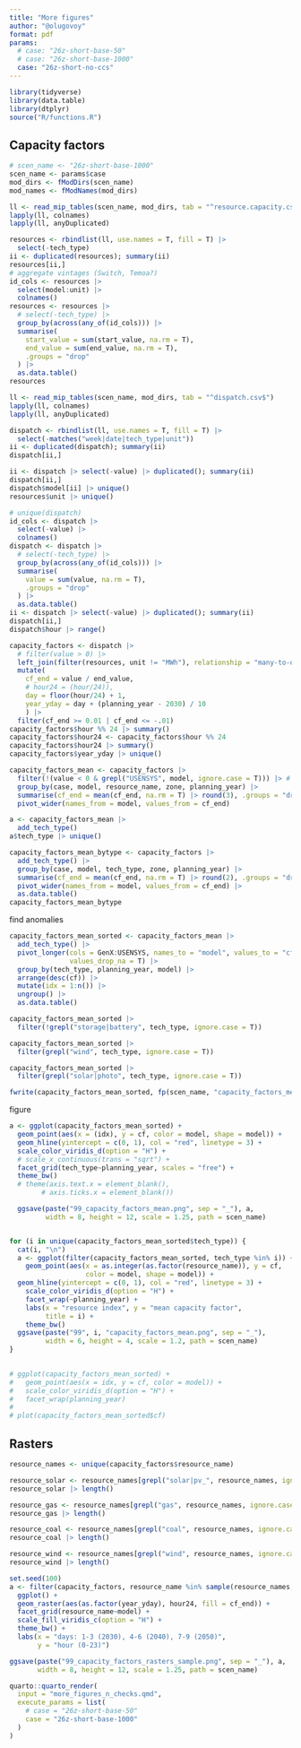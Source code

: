 ```yaml
---
title: "More figures"
author: "@olugovoy"
format: pdf
params:
  # case: "26z-short-base-50"
  # case: "26z-short-base-1000"
  case: "26z-short-no-ccs"
---
```


```r
library(tidyverse)
library(data.table)
library(dtplyr)
source("R/functions.R")
```

## Capacity factors
```r
# scen_name <- "26z-short-base-1000"
scen_name <- params$case
mod_dirs <- fModDirs(scen_name)
mod_names <- fModNames(mod_dirs)

ll <- read_mip_tables(scen_name, mod_dirs, tab = "^resource.capacity.csv$")
lapply(ll, colnames)
lapply(ll, anyDuplicated)

resources <- rbindlist(ll, use.names = T, fill = T) |> 
  select(-tech_type)
ii <- duplicated(resources); summary(ii)
resources[ii,]
# aggregate vintages (Switch, Temoa?)
id_cols <- resources |>
  select(model:unit) |>
  colnames()
resources <- resources |>
  # select(-tech_type) |>
  group_by(across(any_of(id_cols))) |>
  summarise(
    start_value = sum(start_value, na.rm = T),
    end_value = sum(end_value, na.rm = T),
    .groups = "drop"
  ) |>
  as.data.table()
resources

ll <- read_mip_tables(scen_name, mod_dirs, tab = "^dispatch.csv$")
lapply(ll, colnames)
lapply(ll, anyDuplicated)

dispatch <- rbindlist(ll, use.names = T, fill = T) |>
  select(-matches("week|date|tech_type|unit"))
ii <- duplicated(dispatch); summary(ii)
dispatch[ii,]

ii <- dispatch |> select(-value) |> duplicated(); summary(ii)
dispatch[ii,]
dispatch$model[ii] |> unique()
resources$unit |> unique()

# unique(dispatch)
id_cols <- dispatch |>
  select(-value) |>
  colnames()
dispatch <- dispatch |>
  # select(-tech_type) |>
  group_by(across(any_of(id_cols))) |>
  summarise(
    value = sum(value, na.rm = T),
    .groups = "drop"
  ) |>
  as.data.table()
ii <- dispatch |> select(-value) |> duplicated(); summary(ii)
dispatch[ii,]
dispatch$hour |> range()

capacity_factors <- dispatch |> 
  # filter(value > 0) |>
  left_join(filter(resources, unit != "MWh"), relationship = "many-to-one") |>
  mutate(
    cf_end = value / end_value,
    # hour24 = (hour/24)),
    day = floor(hour/24) + 1,
    year_yday = day + (planning_year - 2030) / 10
    ) |>
  filter(cf_end >= 0.01 | cf_end <= -.01)
capacity_factors$hour %% 24 |> summary()
capacity_factors$hour24 <- capacity_factors$hour %% 24
capacity_factors$hour24 |> summary()
capacity_factors$year_yday |> unique()

capacity_factors_mean <- capacity_factors |> 
  filter(!(value < 0 & grepl("USENSYS", model, ignore.case = T))) |> # drop charging
  group_by(case, model, resource_name, zone, planning_year) |>
  summarise(cf_end = mean(cf_end, na.rm = T) |> round(3), .groups = "drop") |>
  pivot_wider(names_from = model, values_from = cf_end)

a <- capacity_factors_mean |>
  add_tech_type()
a$tech_type |> unique()

capacity_factors_mean_bytype <- capacity_factors |> 
  add_tech_type() |>
  group_by(case, model, tech_type, zone, planning_year) |>
  summarise(cf_end = mean(cf_end, na.rm = T) |> round(2), .groups = "drop") |>
  pivot_wider(names_from = model, values_from = cf_end) |>
  as.data.table()
capacity_factors_mean_bytype
```

find anomalies
```r
capacity_factors_mean_sorted <- capacity_factors_mean |>
  add_tech_type() |>
  pivot_longer(cols = GenX:USENSYS, names_to = "model", values_to = "cf", 
               values_drop_na = T) |>
  group_by(tech_type, planning_year, model) |>
  arrange(desc(cf)) |>
  mutate(idx = 1:n()) |>
  ungroup() |>
  as.data.table()

capacity_factors_mean_sorted |> 
  filter(!grepl("storage|battery", tech_type, ignore.case = T))

capacity_factors_mean_sorted |> 
  filter(grepl("wind", tech_type, ignore.case = T))

capacity_factors_mean_sorted |> 
  filter(grepl("solar|photo", tech_type, ignore.case = T))

fwrite(capacity_factors_mean_sorted, fp(scen_name, "capacity_factors_mean.csv"))

```

figure
```r
a <- ggplot(capacity_factors_mean_sorted) +
  geom_point(aes(x = (idx), y = cf, color = model, shape = model)) +
  geom_hline(yintercept = c(0, 1), col = "red", linetype = 3) +
  scale_color_viridis_d(option = "H") +
  # scale_x_continuous(trans = "sqrt") +
  facet_grid(tech_type~planning_year, scales = "free") +
  theme_bw() 
  # theme(axis.text.x = element_blank(),
        # axis.ticks.x = element_blank())  

  ggsave(paste("99_capacity_factors_mean.png", sep = "_"), a,
         width = 8, height = 12, scale = 1.25, path = scen_name)


for (i in unique(capacity_factors_mean_sorted$tech_type)) {
  cat(i, "\n")
  a <- ggplot(filter(capacity_factors_mean_sorted, tech_type %in% i)) +
    geom_point(aes(x = as.integer(as.factor(resource_name)), y = cf, 
                   color = model, shape = model)) +
  geom_hline(yintercept = c(0, 1), col = "red", linetype = 3) +
    scale_color_viridis_d(option = "H") +
    facet_wrap(~planning_year) +
    labs(x = "resource index", y = "mean capacity factor", 
         title = i) +
    theme_bw()
  ggsave(paste("99", i, "capacity_factors_mean.png", sep = "_"), 
         width = 6, height = 4, scale = 1.2, path = scen_name)
}

  
# ggplot(capacity_factors_mean_sorted) +
#   geom_point(aes(x = idx, y = cf, color = model)) +
#   scale_color_viridis_d(option = "H") +
#   facet_wrap(planning_year)
# 
# plot(capacity_factors_mean_sorted$cf)

```


## Rasters
```r
resource_names <- unique(capacity_factors$resource_name)

resource_solar <- resource_names[grepl("solar|pv_", resource_names, ignore.case = T)]
resource_solar |> length()

resource_gas <- resource_names[grepl("gas", resource_names, ignore.case = T)]
resource_gas |> length()

resource_coal <- resource_names[grepl("coal", resource_names, ignore.case = T)]
resource_coal |> length()

resource_wind <- resource_names[grepl("wind", resource_names, ignore.case = T)]
resource_wind |> length()

set.seed(100)
a <- filter(capacity_factors, resource_name %in% sample(resource_names, 7)) |>
  ggplot() +
  geom_raster(aes(as.factor(year_yday), hour24, fill = cf_end)) +
  facet_grid(resource_name~model) +
  scale_fill_viridis_c(option = "H") +
  theme_bw() +
  labs(x = "days: 1-3 (2030), 4-6 (2040), 7-9 (2050)",
       y = "hour (0-23)")

ggsave(paste("99_capacity_factors_rasters_sample.png", sep = "_"), a,
       width = 8, height = 12, scale = 1.25, path = scen_name)


```

```r
quarto::quarto_render(
  input = "more_figures_n_checks.qmd", 
  execute_params = list(
    # case = "26z-short-base-50"
    case = "26z-short-base-1000"
  )
)
```

